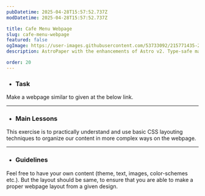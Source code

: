 ```yaml
---
pubDatetime: 2025-04-28T15:57:52.737Z
modDatetime: 2025-04-28T15:57:52.737Z

title: Cafe Menu Webpage
slug: cafe-menu-webpage
featured: false
ogImage: https://user-images.githubusercontent.com/53733092/215771435-25408246-2309-4f8b-a781-1f3d93bdf0ec.png
description: AstroPaper with the enhancements of Astro v2. Type-safe markdown contents, bug fixes and better dev experience etc.

order: 20
---
```



- ### Task

Make a webpage similar to given at the below link. 

<LinkMd href="https://virtualvidhya.github.io/Projects-CSS/CafeMenu/" title="WebPage Preview" />

---

- ### Main Lessons

This exercise is to practically understand and use basic CSS layouting techniques to organize our content in more complex ways on the webpage.

---

- ### Guidelines

Feel free to have your own content (theme, text, images, color-schemes etc.). But the layout should be same, to ensure that you are able to make a proper webpage layout from a given design.